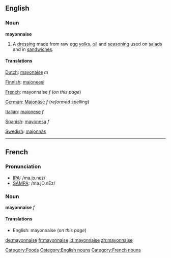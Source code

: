 {{see|Mayonnaise}}

==English==
===Noun===
'''mayonnaise'''

#A [[dressing]] made from raw [[egg]] [[yolks]], [[oil]] and [[seasoning]] used on [[salad]]s and in [[sandwich]]es.

====Translations====
{{top}}
[[Dutch]]: [[mayonaise]] ''m''

[[Finnish]]: [[majoneesi]]

[[French]]: mayonnaise ''f'' (''on this page'')

[[German]]: [[Majonäse]] ''f'' (''reformed spelling'')

{{mid}}

[[Italian]]: [[maionese]] ''f''

[[Spanish]]: [[mayonesa]] ''f''

[[Swedish]]: [[majonnäs]]

{{bottom}}

[[Category:Foods]]

----

==French==

===Pronunciation===
*[[w:IPA|IPA]]: /ma.jɔ.nɛz/
*[[w:SAMPA|SAMPA]]: /ma.jO.nEz/

===Noun===
'''mayonnaise''' ''f''

====Translations====
*English: mayonnaise (''on this page'')

[[Category:English nouns]]
[[Category:French nouns]]

[[de:mayonnaise]]
[[fr:mayonnaise]]
[[id:mayonnaise]]
[[zh:mayonnaise]]